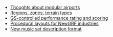* [[en/Development/Design Drafts/Modular airports|Thoughts about modular airports]]
* [[en/Development/Design Drafts/Map zones|Regions, zones, terrain types]]
* [[en/Development/Design Drafts/Scripts/GS performance rating|GS-controlled performance rating and scoring]]
* [[en/Development/Design Drafts/NewGRF/Industry procedural layouts|Procedural layouts for NewGRF industries]]
* [[en/Development/Design Drafts/New music set format|New music set description format]]